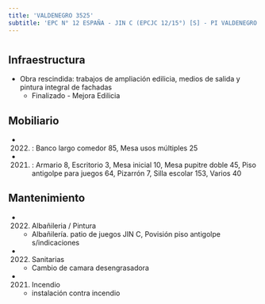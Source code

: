 ```yaml
---
title: 'VALDENEGRO 3525'
subtitle: 'EPC N° 12 ESPAÑA - JIN C (EPCJC 12/15°) [S] - PI VALDENEGRO'
---
```


#
## Infraestructura

* Obra rescindida: trabajos de ampliación edilicia, medios de salida y pintura integral de fachadas 
    + Finalizado - Mejora Edilicia 


## Mobiliario

*  (2022) : Banco largo comedor 85, Mesa usos múltiples 25 

*  (2021) : Armario 8, Escritorio 3, Mesa inicial 10, Mesa pupitre doble 45, Piso antigolpe para juegos 64, Pizarrón 7, Silla escolar 153, Varios 40 





## Mantenimiento

*  (2022) Albañileria / Pintura 
    + Albañilería. patio de juegos JIN C, Povisión piso antigolpe  s/indicaciones

*  (2022) Sanitarias 
    + Cambio de camara desengrasadora

*  (2021) Incendio 
    + instalación contra incendio








